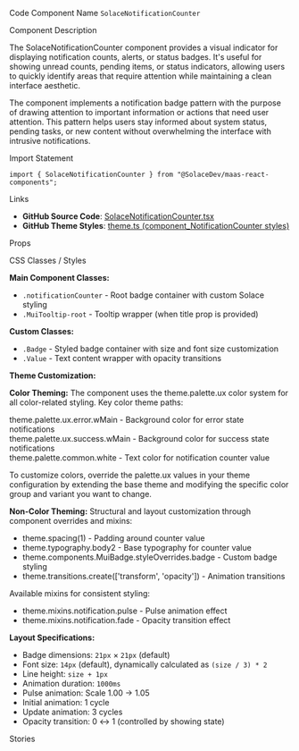 
<Meta of={SolaceNotificationCounterStories} />

<Title>Notification Counter</Title>

<Description of={SolaceNotificationCounterStories} />

<Subtitle>Code Component Name</Subtitle>
`SolaceNotificationCounter`

<Subtitle>Component Description</Subtitle>

The SolaceNotificationCounter component provides a visual indicator for displaying notification counts, alerts, or status badges. It's useful for showing unread counts, pending items, or status indicators, allowing users to quickly identify areas that require attention while maintaining a clean interface aesthetic.

The component implements a notification badge pattern with the purpose of drawing attention to important information or actions that need user attention. This pattern helps users stay informed about system status, pending tasks, or new content without overwhelming the interface with intrusive notifications.

<Subtitle>Import Statement</Subtitle>

```tsx
import { SolaceNotificationCounter } from "@SolaceDev/maas-react-components";
```

<Subtitle>Links</Subtitle>

- **GitHub Source Code**: [SolaceNotificationCounter.tsx](https://github.com/SolaceDev/maas-react-components/blob/main/src/components/SolaceNotificationCounter.tsx)
- **GitHub Theme Styles**: <a href="https://github.com/SolaceDev/maas-react-components/blob/main/src/resources/theme.ts#:~:text=component_NotificationCounter" target="_blank">theme.ts (component_NotificationCounter styles)</a>

<Subtitle>Props</Subtitle>

<ArgTypes of={SolaceNotificationCounterStories} />

<Subtitle>CSS Classes / Styles</Subtitle>

**Main Component Classes:**

- `.notificationCounter` - Root badge container with custom Solace styling
- `.MuiTooltip-root` - Tooltip wrapper (when title prop is provided)

**Custom Classes:**

- `.Badge` - Styled badge container with size and font size customization
- `.Value` - Text content wrapper with opacity transitions

**Theme Customization:**

**Color Theming:**
The component uses the theme.palette.ux color system for all color-related styling. Key color theme paths:

<div style={{ display: "flex", alignItems: "center", margin: "8px 0" }}>
	<div
		style={{
			width: "16px",
			height: "16px",
			backgroundColor: "#FF0000",
			border: "1px solid rgba(0,0,0,0.2)",
			borderRadius: "50%",
			marginRight: "8px"
		}}
	></div>
	<span>theme.palette.ux.error.wMain - Background color for error state notifications</span>
</div>
<div style={{ display: "flex", alignItems: "center", margin: "8px 0" }}>
	<div
		style={{
			width: "16px",
			height: "16px",
			backgroundColor: "#4CAF50",
			border: "1px solid rgba(0,0,0,0.2)",
			borderRadius: "50%",
			marginRight: "8px"
		}}
	></div>
	<span>theme.palette.ux.success.wMain - Background color for success state notifications</span>
</div>
<div style={{ display: "flex", alignItems: "center", margin: "8px 0" }}>
	<div
		style={{
			width: "16px",
			height: "16px",
			backgroundColor: "#FFFFFF",
			border: "1px solid rgba(0,0,0,0.2)",
			borderRadius: "50%",
			marginRight: "8px"
		}}
	></div>
	<span>theme.palette.common.white - Text color for notification counter value</span>
</div>

To customize colors, override the palette.ux values in your theme configuration by extending the base theme and modifying the specific color group and variant you want to change.

**Non-Color Theming:**
Structural and layout customization through component overrides and mixins:

- theme.spacing(1) - Padding around counter value
- theme.typography.body2 - Base typography for counter value
- theme.components.MuiBadge.styleOverrides.badge - Custom badge styling
- theme.transitions.create(['transform', 'opacity']) - Animation transitions

Available mixins for consistent styling:

- theme.mixins.notification.pulse - Pulse animation effect
- theme.mixins.notification.fade - Opacity transition effect

**Layout Specifications:**

- Badge dimensions: `21px` × `21px` (default)
- Font size: `14px` (default), dynamically calculated as `(size / 3) * 2`
- Line height: `size + 1px`
- Animation duration: `1000ms`
- Pulse animation: Scale 1.00 → 1.05
- Initial animation: 1 cycle
- Update animation: 3 cycles
- Opacity transition: 0 ↔ 1 (controlled by showing state)

<Subtitle>Stories</Subtitle>

<CustomStories />
